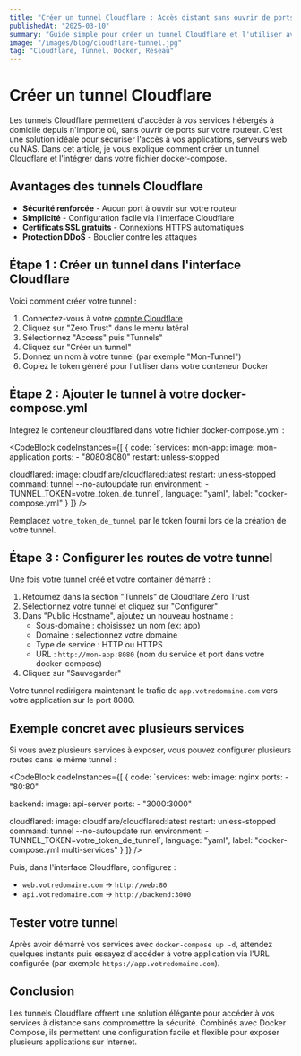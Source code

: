 ```yaml
---
title: "Créer un tunnel Cloudflare : Accès distant sans ouvrir de ports"
publishedAt: "2025-03-10"
summary: "Guide simple pour créer un tunnel Cloudflare et l'utiliser avec Docker Compose pour accéder à vos services à distance."
image: "/images/blog/cloudflare-tunnel.jpg"
tag: "Cloudflare, Tunnel, Docker, Réseau"
---
```


# Créer un tunnel Cloudflare

Les tunnels Cloudflare permettent d'accéder à vos services hébergés à domicile depuis n'importe où, sans ouvrir de ports sur votre routeur. C'est une solution idéale pour sécuriser l'accès à vos applications, serveurs web ou NAS. Dans cet article, je vous explique comment créer un tunnel Cloudflare et l'intégrer dans votre fichier docker-compose.

## Avantages des tunnels Cloudflare

- **Sécurité renforcée** - Aucun port à ouvrir sur votre routeur
- **Simplicité** - Configuration facile via l'interface Cloudflare
- **Certificats SSL gratuits** - Connexions HTTPS automatiques
- **Protection DDoS** - Bouclier contre les attaques

## Étape 1 : Créer un tunnel dans l'interface Cloudflare

Voici comment créer votre tunnel :

1. Connectez-vous à votre [compte Cloudflare](https://dash.cloudflare.com)
2. Cliquez sur "Zero Trust" dans le menu latéral
3. Sélectionnez "Access" puis "Tunnels"
4. Cliquez sur "Créer un tunnel"
5. Donnez un nom à votre tunnel (par exemple "Mon-Tunnel")
6. Copiez le token généré pour l'utiliser dans votre conteneur Docker

## Étape 2 : Ajouter le tunnel à votre docker-compose.yml

Intégrez le conteneur cloudflared dans votre fichier docker-compose.yml :

<CodeBlock
  codeInstances={[
    {
      code: `services:
  mon-app:
    image: mon-application
    ports:
      - "8080:8080"
    restart: unless-stopped
  
  cloudflared:
    image: cloudflare/cloudflared:latest
    restart: unless-stopped
    command: tunnel --no-autoupdate run
    environment:
      - TUNNEL_TOKEN=votre_token_de_tunnel`,
      language: "yaml",
      label: "docker-compose.yml"
    }
  ]}
/>

Remplacez `votre_token_de_tunnel` par le token fourni lors de la création de votre tunnel.

## Étape 3 : Configurer les routes de votre tunnel

Une fois votre tunnel créé et votre container démarré :

1. Retournez dans la section "Tunnels" de Cloudflare Zero Trust
2. Sélectionnez votre tunnel et cliquez sur "Configurer"
3. Dans "Public Hostname", ajoutez un nouveau hostname :
   - Sous-domaine : choisissez un nom (ex: app)
   - Domaine : sélectionnez votre domaine
   - Type de service : HTTP ou HTTPS
   - URL : `http://mon-app:8080` (nom du service et port dans votre docker-compose)
4. Cliquez sur "Sauvegarder"

Votre tunnel redirigera maintenant le trafic de `app.votredomaine.com` vers votre application sur le port 8080.

## Exemple concret avec plusieurs services

Si vous avez plusieurs services à exposer, vous pouvez configurer plusieurs routes dans le même tunnel :

<CodeBlock
  codeInstances={[
    {
      code: `services:
  web:
    image: nginx
    ports:
      - "80:80"
    
  backend:
    image: api-server
    ports:
      - "3000:3000"
  
  cloudflared:
    image: cloudflare/cloudflared:latest
    restart: unless-stopped
    command: tunnel --no-autoupdate run
    environment:
      - TUNNEL_TOKEN=votre_token_de_tunnel`,
      language: "yaml",
      label: "docker-compose.yml multi-services"
    }
  ]}
/>

Puis, dans l'interface Cloudflare, configurez :
- `web.votredomaine.com` → `http://web:80`
- `api.votredomaine.com` → `http://backend:3000`

## Tester votre tunnel

Après avoir démarré vos services avec `docker-compose up -d`, attendez quelques instants puis essayez d'accéder à votre application via l'URL configurée (par exemple `https://app.votredomaine.com`).

## Conclusion

Les tunnels Cloudflare offrent une solution élégante pour accéder à vos services à distance sans compromettre la sécurité. Combinés avec Docker Compose, ils permettent une configuration facile et flexible pour exposer plusieurs applications sur Internet. 